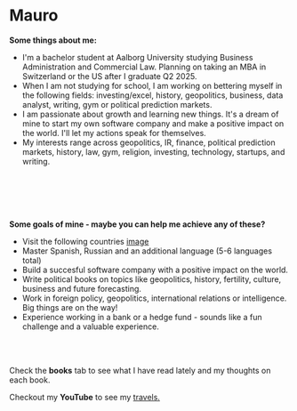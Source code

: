 # Mauro 

**Some things about me:**

- I'm a bachelor student at Aalborg University studying Business Administration and Commercial Law. Planning on taking an MBA in Switzerland or the US after I graduate Q2 2025.
- When I am not studying for school, I am working on bettering myself in the following fields: investing/excel, history, geopolitics, business, data analyst, writing, gym or political prediction markets. 
- I am passionate about growth and learning new things. It's a dream of mine to start my own software company and make a positive impact on the world. I'll let my actions speak for themselves.
- My interests range across geopolitics, IR, finance, political prediction markets, history, law, gym, religion, investing, technology, startups, and writing. 


<br> </br>
<br> </br>

**Some goals of mine - maybe you can help me achieve any of these?**
- Visit the following countries [image](https://i.imgur.com/H6dQ6Do.png)
- Master Spanish, Russian and an additional language (5-6 languages total)
- Build a succesful software company with a positive impact on the world. 
- Write political books on topics like geopolitics, history, fertility, culture, business and future forecasting.
- Work in foreign policy, geopolitics, international relations or intelligence. Big things are on the way!
- Experience working in a bank or a hedge fund - sounds like a fun challenge and a valuable experience. 

 <br> </br>

Check the **books** tab to see what I have read lately and my thoughts on each book.


Checkout my **YouTube** to see my [travels.](https://www.youtube.com/channel/UCG6Ty3jK1fIGAL_3_9KNraQ)


